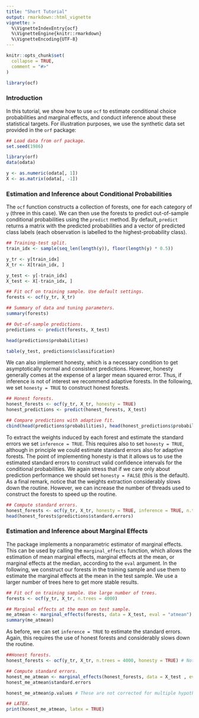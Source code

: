```yaml
---
title: "Short Tutorial"
output: rmarkdown::html_vignette
vignette: >
  %\VignetteIndexEntry{ocf}
  %\VignetteEngine{knitr::rmarkdown}
  %\VignetteEncoding{UTF-8}
---
```


```r
knitr::opts_chunk$set(
  collapse = TRUE,
  comment = "#>"
)

library(ocf)
```

### Introduction
In this tutorial, we show how to use `ocf` to estimate conditional choice probabilities and marginal effects, and conduct inference about these statistical targets. For illustration purposes, we use the synthetic data set provided in the `orf` package:

```r
## Load data from orf package.
set.seed(1986)

library(orf)
data(odata)

y <- as.numeric(odata[, 1])
X <- as.matrix(odata[, -1])
```

### Estimation and Inference about Conditional Probabilities
The `ocf` function constructs a collection of forests, one for each category of `y` (three in this case). We can then use the forests to predict out-of-sample conditional probabilities using the `predict` method. By default, `predict` returns a matrix with the predicted probabilities and a vector of predicted class labels (each observation is labelled to the highest-probability class). 

```r
## Training-test split.
train_idx <- sample(seq_len(length(y)), floor(length(y) * 0.5))

y_tr <- y[train_idx]
X_tr <- X[train_idx, ]

y_test <- y[-train_idx]
X_test <- X[-train_idx, ]

## Fit ocf on training sample. Use default settings.
forests <- ocf(y_tr, X_tr)

## Summary of data and tuning parameters.
summary(forests)

## Out-of-sample predictions.
predictions <- predict(forests, X_test)

head(predictions$probabilities)

table(y_test, predictions$classification)
```

We can also implement honesty, which is a necessary condition to get asymptotically normal and consistent predictions. However, honesty generally comes at the expense of a larger mean squared error. Thus, if inference is not of interest we recommend adaptive forests. In the following, we set `honesty = TRUE` to construct honest forests.

```r
## Honest forests.
honest_forests <- ocf(y_tr, X_tr, honesty = TRUE)
honest_predictions <- predict(honest_forests, X_test)

## Compare predictions with adaptive fit.
cbind(head(predictions$probabilities), head(honest_predictions$probabilities))
```

To extract the weights induced by each forest and estimate the standard errors we set `inference = TRUE`. This requires also to set `honesty = TRUE`, although in principle we could estimate standard errors also for adaptive forests. The point of implementing honesty is that it allows us to use the estimated standard errors to construct valid confidence intervals for the conditional probabilities. We again stress that if we care only about prediction performance we should set `honesty = FALSE` (this is the default). As a final remark, notice that the weights extraction considerably slows down the routine. However, we can increase the number of threads used to construct the forests to speed up the routine.

```r
## Compute standard errors.
honest_forests <- ocf(y_tr, X_tr, honesty = TRUE, inference = TRUE, n.threads = 0) # Zero corresponds to the number of CPUs available.
head(honest_forests$predictions$standard.errors)
```

### Estimation and Inference about Marginal Effects
The package implements a nonparametric estimator of marginal effects. This can be used by calling the `marginal_effects` function, which allows the estimation of mean marginal effects, marginal effects at the mean, or marginal effects at the median, according to the `eval` argument. In the following, we construct our forests in the training sample and use them to estimate the marginal effects at the mean in the test sample. We use a larger number of trees here to get more stable results.

```r
## Fit ocf on training sample. Use large number of trees.
forests <- ocf(y_tr, X_tr, n.trees = 4000)

## Marginal effects at the mean on test sample.
me_atmean <- marginal_effects(forests, data = X_test, eval = "atmean")
summary(me_atmean)
```

As before, we can set `inference = TRUE` to estimate the standard errors. Again, this requires the use of honest forests and considerably slows down the routine.

```r
##Honest forests.
honest_forests <- ocf(y_tr, X_tr, n.trees = 4000, honesty = TRUE) # Notice we do not need inference here!

## Compute standard errors.
honest_me_atmean <- marginal_effects(honest_forests, data = X_test , eval = "atmean", inference = TRUE)
honest_me_atmean$standard.errors

honest_me_atmean$p.values # These are not corrected for multiple hypotheses testing!

## LATEX.
print(honest_me_atmean, latex = TRUE)
```
